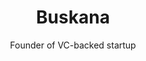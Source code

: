 ---
title: Buskana
subtitle: Founder of VC-backed startup
order: 10
iconUrl: /assets/projects/buskana-icon.png
media:
  - type: mobile
    fileType: video
    mediaSrc: /assets/projects/buskana-mobile-1.mp4
  - type: mobile
    fileType: video
    mediaSrc: /assets/projects/buskana-mobile-2.mp4
  - type: mobile
    fileType: video
    mediaSrc: /assets/projects/buskana-mobile-3.mp4
  - type: mobile
    fileType: video
    mediaSrc: /assets/projects/buskana-mobile-4.mp4
technologies:
  - React
  - Node.js
  - MongoDB
  - Next.js
  - React Native
link: https://www.buskana.com
---